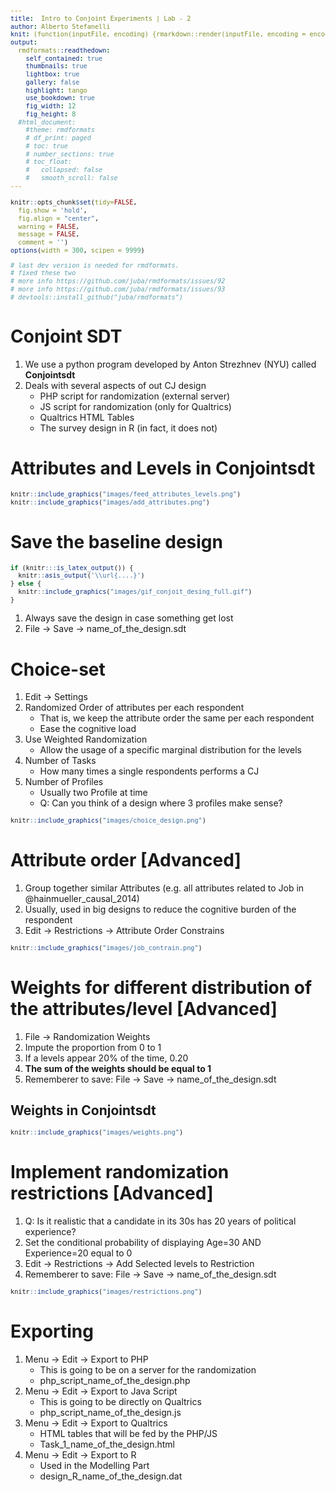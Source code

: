 ```yaml
---
title:  Intro to Conjoint Experiments | Lab - 2
author: Alberto Stefanelli
knit: (function(inputFile, encoding) {rmarkdown::render(inputFile, encoding = encoding, output_dir = "html") })
output:
  rmdformats::readthedown:
    self_contained: true
    thumbnails: true
    lightbox: true
    gallery: false
    highlight: tango
    use_bookdown: true
    fig_width: 12
    fig_height: 8
  #html_document:
    #theme: rmdformats
    # df_print: paged
    # toc: true
    # number_sections: true
    # toc_float:
    #   collapsed: false
    #   smooth_scroll: false
---
```

<style type="text/css">
#content {
    max-width: 1500px !important;
/*    !margin-left: 300px !important;
*/
}
#table-of-contents {
    width: 300px !important;
}

#postamble {
  font-size: 10px;
}

pre{
  background-color: #FFFFFF;
    font-size: 12px;
}
pre:not([class]) {
  background-color: #D8D8D8;
    color: black;
}

</style>

```r
knitr::opts_chunk$set(tidy=FALSE, 
  fig.show = 'hold', 
  fig.align = "center", 
  warning = FALSE, 
  message = FALSE, 
  comment = '')
options(width = 300, scipen = 9999)

# last dev version is needed for rmdformats.
# fixed these two
# more info https://github.com/juba/rmdformats/issues/92 
# more info https://github.com/juba/rmdformats/issues/93
# devtools::install_github("juba/rmdformats")

```

# Conjoint SDT 

1. We use a python program developed by Anton Strezhnev (NYU) called **Conjointsdt**
2. Deals with several aspects of out CJ design 
    - PHP script for randomization (external server)
    - JS script for randomization (only for Qualtrics)
    - Qualtrics HTML Tables  
    - The survey design in R (in fact, it does not)

# Attributes and Levels in Conjointsdt

```r
knitr::include_graphics("images/feed_attributes_levels.png")
knitr::include_graphics("images/add_attributes.png")

```

# Save the baseline design

```r
if (knitr:::is_latex_output()) {
  knitr::asis_output('\\url{....}')
} else {
  knitr::include_graphics("images/gif_conjoit_desing_full.gif")
}
```

1. Always save the design in case something get lost 
2. File -> Save -> name_of_the_design.sdt 

# Choice-set  

1. Edit -> Settings
1. Randomized Order of attributes per each respondent 
    - That is, we keep the attribute order the same per each respondent 
    - Ease the cognitive load 
2. Use Weighted Randomization 
    - Allow the usage of a specific marginal distribution for the levels 
3. Number of Tasks 
    - How many times a single respondents performs a CJ 
4. Number of Profiles
    - Usually two Profile at time 
    - Q: Can you think of a design where 3 profiles make sense?

```r
knitr::include_graphics("images/choice_design.png")

```

# Attribute order [Advanced]

1. Group together similar Attributes (e.g. all attributes related to Job in @hainmueller_causal_2014)
1. Usually, used in big designs to reduce the cognitive burden of the respondent 
1. Edit -> Restrictions -> Attribute Order Constrains

```r
knitr::include_graphics("images/job_contrain.png")

```


# Weights for different distribution of the attributes/level [Advanced]

1. File -> Randomization Weights 
2. Impute the proportion from 0 to 1 
3. If a levels appear 20% of the time, 0.20 
4. **The sum of the weights should be equal to 1**
5. Rememberer to save: File -> Save -> name_of_the_design.sdt 

## Weights in Conjointsdt

```r
knitr::include_graphics("images/weights.png")

```

# Implement randomization restrictions [Advanced]

1. Q: Is it realistic that a candidate in its 30s has 20 years of political experience?
2. Set the conditional probability of displaying Age=30 AND Experience=20 equal to 0
3. Edit -> Restrictions -> Add Selected levels to Restriction
4. Rememberer to save: File -> Save -> name_of_the_design.sdt 

```r
knitr::include_graphics("images/restrictions.png")

```

# Exporting  

1. Menu -> Edit -> Export to PHP
    - This is going to be on a server for the randomization
    - php_script_name_of_the_design.php
2. Menu -> Edit -> Export to Java Script
    - This is going to be directly on Qualtrics
    - php_script_name_of_the_design.js
3. Menu -> Edit -> Export to Qualtrics 
    - HTML tables that will be fed by the PHP/JS 
    - Task_1_name_of_the_design.html
4. Menu -> Edit -> Export to R
    - Used in the Modelling Part
    - design_R_name_of_the_design.dat